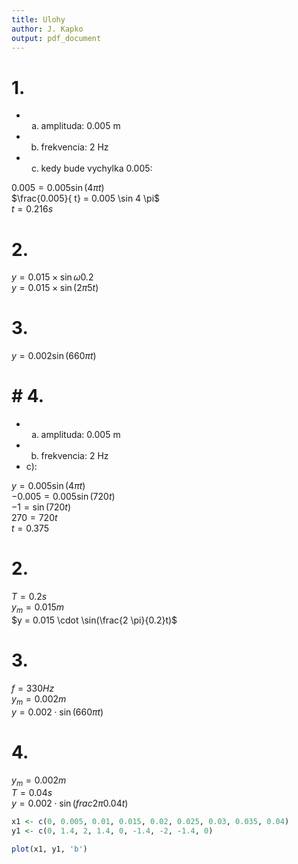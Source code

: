 ```yaml
---
title: Ulohy
author: J. Kapko
output: pdf_document
---
```


# 1.
- a) amplituda: 0.005 m
- b) frekvencia: 2 Hz
- c) kedy bude vychylka 0.005: 

$0.005 = 0.005 \sin(4 \pi t)$ \
$\frac{0.005}{ t} = 0.005 \sin 4 \pi$ \
$t = 0.216 s$ \

# 2.
$y = 0.015 \times \sin \omega 0.2$ \
$y = 0.015 \times \sin(2 \pi 5 t)$ \

# 3. 
$y = 0.002 \sin(660 \pi t)$ \

# 4. 
=======
- a) amplituda: 0.005 m 
- b) frekvencia: 2 Hz
- c):

$y = 0.005 \sin(4 \pi t)$ \
$-0.005 = 0.005 \sin(720t)$ \
$-1 = \sin(720t)$ \
$270 = 720t$ \
$t = 0.375$ \

# 2.
$T = 0.2s$\
$y_m = 0.015m$\
$y = 0.015 \cdot \sin(\frac{2 \pi}{0.2}t)$ 

# 3.
$f = 330 Hz$ \
$y_m = 0.002m$ \
$y = 0.002 \cdot \sin(660 \pi t)$ 

# 4.
$y_m = 0.002 m$ \
$T = 0.04 s$ \
$y = 0.002 \cdot \sin(frac{2 \pi}{0.04}t)$ \ 

``` r
x1 <- c(0, 0.005, 0.01, 0.015, 0.02, 0.025, 0.03, 0.035, 0.04)
y1 <- c(0, 1.4, 2, 1.4, 0, -1.4, -2, -1.4, 0)

plot(x1, y1, 'b')
```
